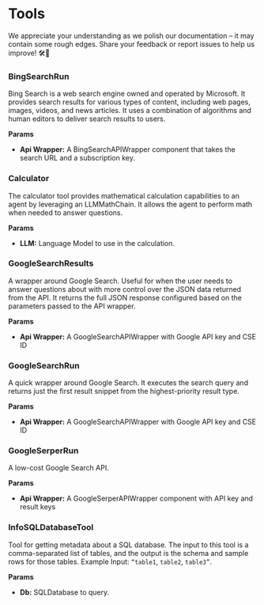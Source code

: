 
# Tools

<Admonition type="caution" icon="🚧" title="ZONE UNDER CONSTRUCTION">
    <p>
        We appreciate your understanding as we polish our documentation – it may contain some rough edges. Share your feedback or report issues to help us improve! 🛠️📝
    </p>
</Admonition>


### BingSearchRun

Bing Search is a web search engine owned and operated by Microsoft. It provides search results for various types of content, including web pages, images, videos, and news articles. It uses a combination of algorithms and human editors to deliver search results to users.

**Params**

- **Api Wrapper:** A BingSearchAPIWrapper component that takes the search URL and a subscription key.


### Calculator

The calculator tool provides mathematical calculation capabilities to an agent by leveraging an LLMMathChain. It allows the agent to perform math when needed to answer questions.

**Params**

- **LLM:** Language Model to use in the calculation.


### GoogleSearchResults

A wrapper around Google Search. Useful for when the user needs to answer questions about with more control over the JSON data returned from the API. It returns the full JSON response configured based on the parameters passed to the API wrapper.

**Params**

- **Api Wrapper:** A GoogleSearchAPIWrapper with Google API key and CSE ID


### GoogleSearchRun

A quick wrapper around Google Search. It executes the search query and returns just the first result snippet from the highest-priority result type.

**Params**

- **Api Wrapper:** A GoogleSearchAPIWrapper with Google API key and CSE ID


### GoogleSerperRun

A low-cost Google Search API.

**Params**

- **Api Wrapper:** A GoogleSerperAPIWrapper component with API key and result keys


### InfoSQLDatabaseTool

Tool for getting metadata about a SQL database. The input to this tool is a comma-separated list of tables, and the output is the schema and sample rows for those tables. Example Input: `“table1`, `table2`, `table3”`.

**Params**

- **Db:** SQLDatabase to query.